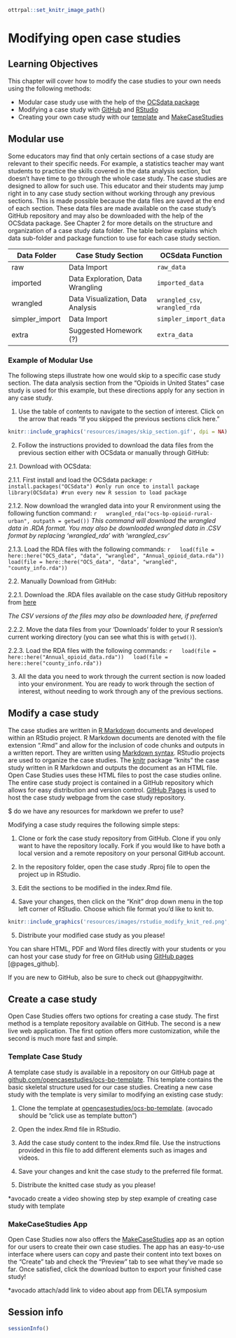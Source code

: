 
```r
ottrpal::set_knitr_image_path()
```

# Modifying open case studies

## Learning Objectives

This chapter will cover how to modify the case studies to your own needs using the following methods:  

- Modular case study use with the help of the [OCSdata package](https://github.com/opencasestudies/OCSdata)
- Modifying a case study with [GitHub](https://github.com/opencasestudies) and [RStudio](https://www.rstudio.com/)
- Creating your own case study with our [template](https://github.com/opencasestudies/ocs-bp-template) and [MakeCaseStudies](https://rsconnect.biostat.jhsph.edu/MakeCaseStudies/)

## Modular use

Some educators may find that only certain sections of a case study are relevant to their specific needs. For example, a statistics teacher may want students to practice the skills covered in the data analysis section, but doesn't have time to go through the whole case study. The case studies are designed to allow for such use. This educator and their students may jump right in to any case study section without working through any previous sections. This is made possible because the data files are saved at the end of each section. These data files are made available on the case study's GitHub repository and may also be downloaded with the help of the OCSdata package. See Chapter 2 for more details on the structure and organization of a case study data folder. The table below explains which data sub-folder and package function to use for each case study section.

| Data Folder | Case Study Section | OCSdata Function |
| ----- | -------- | ------ |
| raw | Data Import | `raw_data` |
| imported | Data Exploration, Data Wrangling | `imported_data` |
| wrangled | Data Visualization, Data Analysis | `wrangled_csv`, `wrangled_rda` |
| simpler_import | Data Import | `simpler_import_data` |
| extra | Suggested Homework (?) | `extra_data` |

### Example of Modular Use

The following steps illustrate how one would skip to a specific case study section. The data analysis section from the "Opioids in United States" case study is used for this example, but these directions apply for any section in any case study.

1) Use the table of contents to navigate to the section of interest. Click on the arrow that reads "If you skipped the previous sections click here."

```r
knitr::include_graphics('resources/images/skip_section.gif', dpi = NA)
```

2) Follow the instructions provided to download the data files from the previous section either with OCSdata or manually through GitHub:

2.1. Download with OCSdata:

  2.1.1. First install and load the OCSdata package:
  ```r
  install.packages("OCSdata") #only run once to install package
  library(OCSdata) #run every new R session to load package
  ```

  2.1.2. Now download the wrangled data into your R environment using the following function command:
  ```r
  wrangled_rda("ocs-bp-opioid-rural-urban", outpath = getwd())
  ```
  *This command will download the wrangled data in .RDA format. You may also be downloaded wrangled data in .CSV format by replacing 'wrangled_rda' with 'wrangled_csv'*

  2.1.3. Load the RDA files with the following commands:
  ```r
  load(file = here::here("OCS_data", "data", "wrangled", "Annual_opioid_data.rda"))
  load(file = here::here("OCS_data", "data", "wrangled", "county_info.rda"))
  ```

2.2. Manually Download from GitHub:

  2.2.1. Download the .RDA files available on the case study GitHub repository from [here](https://github.com/opencasestudies/ocs-bp-opioid-rural-urban/tree/master/data/wrangled)

  *The CSV versions of the files may also be downloaded here, if preferred*

  2.2.2. Move the data files from your 'Downloads' folder to your R session's current working directory (you can see what this is with ```getwd()```).

  2.2.3. Load the RDA files with the following commands:
  ```r
  load(file = here::here("Annual_opioid_data.rda"))
  load(file = here::here("county_info.rda"))
  ```

3) All the data you need to work through the current section is now loaded into your environment. You are ready to work through the section of interest, without needing to work through any of the previous sections.

## Modify a case study

The case studies are written in [R Markdown](https://rmarkdown.rstudio.com/) documents and developed within an RStudio project. R Markdown documents are denoted with the file extension ".Rmd" and allow for the inclusion of code chunks and outputs in a written report. They are written using [Markdown syntax](https://raw.githubusercontent.com/rstudio/cheatsheets/main/rmarkdown.pdf). RStudio projects are used to organize the case studies. The [knitr](https://yihui.org/knitr/) package "knits" the case study written in R Markdown and outputs the document as an HTML file. Open Case Studies uses these HTML files to post the case studies online. The entire case study project is contained in a GitHub repository which allows for easy distribution and version control. [GitHub Pages](https://pages.github.com/) is used to host the case study webpage from the case study repository.

$ do we have any resources for markdown we prefer to use?

Modifying a case study requires the following simple steps:

1. Clone or fork the case study repository from GitHub. Clone if you only want to have the repository locally. Fork if you would like to have both a local version and a remote repository on your personal GitHub account.

2. In the repository folder, open the case study .Rproj file to open the project up in RStudio.

3. Edit the sections to be modified in the index.Rmd file.

4. Save your changes, then click on the "Knit" drop down menu in the top left corner of RStudio. Choose which file format you'd like to knit to.

```r
knitr::include_graphics('resources/images/rstudio_modify_knit_red.png', dpi = NA)
```

5. Distribute your modified case study as you please! 

You can share HTML, PDF and Word files directly with your students or you can host your case study for free on GitHub using [GitHub pages](https://pages.github.com/) [@pages_github]. 

If you  are new to GitHub, also be sure to check out @happygitwithr.



## Create a case study

Open Case Studies offers two options for creating a case study. The first method is a template repository available on GitHub. The second is a new live web application. The first option offers more customization, while the second is much more fast and simple.

### Template Case Study

A template case study is available in a repository on our GitHub page at [github.com/opencasestudies/ocs-bp-template](https://github.com/opencasestudies/ocs-bp-template). This template contains the basic skeletal structure used for our case studies. Creating a new case study with the template is very similar to modifying an existing case study:

1. Clone the template at [opencasestudies/ocs-bp-template](https://github.com/opencasestudies/ocs-bp-template). (avocado should be "click use as template button")

2. Open the index.Rmd file in RStudio.

3. Add the case study content to the index.Rmd file. Use the instructions provided in this file to add different elements such as images and videos.

4. Save your changes and knit the case study to the preferred file format.

5. Distribute the knitted case study as you please!

*avocado create a video showing step by step example of creating case study with template

### MakeCaseStudies App

Open Case Studies now also offers the [MakeCaseStudies](https://rsconnect.biostat.jhsph.edu/MakeCaseStudies/) app as an option for our users to create their own case studies. The app has an easy-to-use interface where users can copy and paste their content into text boxes on the "Create" tab and check the "Preview" tab to see what they’ve made so far. Once satisfied, click the download button to export your finished case study!

*avocado attach/add link to video about app from DELTA symposium

## Session info

```r
sessionInfo()
```
